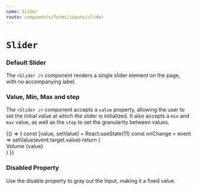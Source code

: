 ```yaml
---
name: Slider
route: components/forms/inputs/slider
---
```



# `Slider`

<ComponentDetail
  of="Slider"
  status="experimental"
  github="Form/Inputs/Slider/Slider"
/>

### Default Slider

The `<Slider />` component renders a single slider element on the page, with no accompanying label.

<Playground>
  <Slider />
</Playground>

### Value, Min, Max and step

The `<Slider />` component accepts a `value` property, allowing the user to set the initial value at which the slider is initialized.
It also accepts a `min` and `max` value, as well as the `step` to set the granularity between values.

<Playground>
  {() => {
    const [value, setValue] = React.useState(11)
    const onChange = event => setValue(event.target.value)
    return (
      <div>
        <Slider min={1} max={11} value={value} step={1} onChange={onChange} />
        <Text>Volume {value}</Text>
      </div>
    )
  }}
</Playground>

### Disabled Property

Use the disable property to gray out the Input, making it a fixed value.

<Playground>
  <Slider disabled />
</Playground>
